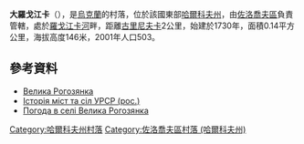 {{coord|50|11|33|N|35|49|56|E|scale:100000_region:UA|display=title}}

'''大羅戈江卡'''（{{lang-uk|Велика Рогозянка}}），是[[烏克蘭|烏克蘭]]的村落，位於該國東部[[哈爾科夫州|哈爾科夫州]]，由[[佐洛喬夫區_(哈爾科夫州)|佐洛喬夫區]]負責管轄，處於[[羅戈江卡河|羅戈江卡河]]畔，距離[[古里尼夫卡_(佐洛喬夫區)|古里尼夫卡]]2公里，始建於1730年，面積0.14平方公里，海拔高度146米，2001年人口503。

==參考資料==
*[http://w1.c1.rada.gov.ua/pls/z7502/A005?rdat1=10.09.2011&rf7571=33151 Велика Рогозянка]{{dead link|date=2017年12月 |bot=InternetArchiveBot |fix-attempted=yes }}
* [https://web.archive.org/web/20110101085329/http://www.igsu.org.ua/Harkovskja.obl/Zoloczevskij.rajon/Velikaja_Rogozjanka.html Історія міст та сіл УРСР (рос.)]
* [http://weather.in.ua/ua/har'kovskaja/2809 Погода в селі Велика Рогозянка]{{Wayback|url=http://weather.in.ua/ua/har'kovskaja/2809 |date=20160323021136 }}

{{DEFAULTSORT:Велика Рогозянка}}
[[Category:哈爾科夫州村落|Category:哈爾科夫州村落]]
[[Category:佐洛喬夫區村落_(哈爾科夫州)|Category:佐洛喬夫區村落 (哈爾科夫州)]]


{{Kharkiv-geo-stub}}